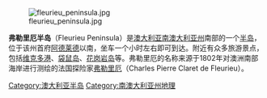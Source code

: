 [[Image:fleurieu_peninsula.jpg|thumb]]

'''弗勒里厄半岛'''（Fleurieu Peninsula）是[[澳大利亚|澳大利亚]][[南澳大利亚州|南澳大利亚州]]南部的一个[[半岛|半岛]]，位于该州首府[[阿德莱德|阿德莱德]]以南，坐车一个小时左右即可到达。附近有众多旅游景点，包括[[维克多港|维克多港]]、[[袋鼠岛|袋鼠岛]]、[[花岗岩岛|花岗岩岛]]等。弗勒里厄的名称来源于1802年对澳洲南部海岸进行测绘的法国探险家[[弗勒里厄|弗勒里厄]]（Charles Pierre Claret de Fleurieu）。

{{Australia-stub}}
[[Category:澳大利亚半岛|Category:澳大利亚半岛]]
[[Category:南澳大利亚州地理|Category:南澳大利亚州地理]]